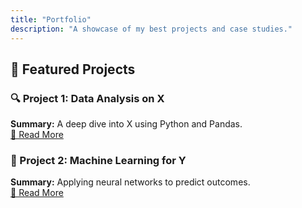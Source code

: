 ```yaml
---
title: "Portfolio"
description: "A showcase of my best projects and case studies."
---
```


## 🚀 Featured Projects

### 🔍 Project 1: Data Analysis on X  
**Summary:** A deep dive into X using Python and Pandas.  
[🔗 Read More](posts/project-1/index.qmd)

### 🤖 Project 2: Machine Learning for Y  
**Summary:** Applying neural networks to predict outcomes.  
[🔗 Read More](posts/project-2/index.qmd)